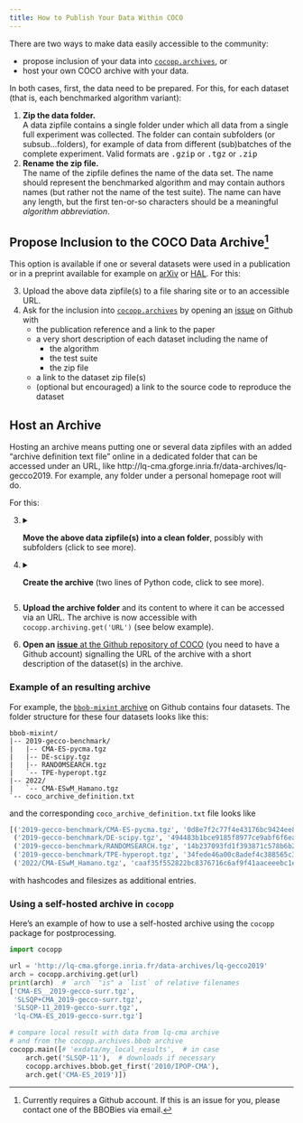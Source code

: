 ```yaml
---
title: How to Publish Your Data Within COCO
---
```


There are two ways to make data easily accessible to the community:

- propose inclusion of your data into [`cocopp.archives`](https://numbbo.github.io/data-archive), or
- host your own COCO archive with your data.

In both cases, first, the data need to be prepared. For this, for each
dataset (that is, each benchmarked algorithm variant):

1. **Zip the data folder.**  
   A data zipfile contains a single folder under which all data from a
   single full experiment was collected. The folder can contain subfolders
   (or subsub...folders), for example of data from different (sub)batches of
   the complete experiment. Valid formats are
   <tt>.gzip</tt> or <tt>.tgz</tt> or <tt>.zip</tt>
1. **Rename the zip file.**  
   The name of the zipfile defines the name of the data set.
   The name should represent the benchmarked algorithm and may contain
   authors names (but rather not the name of the test suite).
   The name can have any length, but the first ten-or-so characters should
   be a meaningful *algorithm abbreviation*.

## Propose Inclusion to the COCO Data Archive[^1]

[^1]: Currently requires a Github account. If this is an issue for you, please contact one of the BBOBies via email.

This option is available if one or several datasets were used in a publication or in a preprint available for example on [arXiv](https://arxiv.org) or [HAL](https://hal.archives-ouvertes.fr).
For this:

3. Upload the above data zipfile(s) to a file sharing site or to an accessible URL.
3. Ask for the inclusion into [`cocopp.archives`](https://numbbo.github.io/data-archive) by opening an [issue][gh-issue] on Github with 
   - the publication reference and a link to the paper
   - a very short description of each dataset including the name of
     - the algorithm
     - the test suite
     - the zip file
   - a link to the dataset zip file(s)
   - (optional but encouraged) a link to the source code to reproduce the dataset

[gh-issue]: https://github.com/numbbo/coco/issues/new/choose

## Host an Archive

Hosting an archive means putting one or several data zipfiles with an added
"archive definition text file" online in a dedicated folder that can be
accessed under an URL, like http://lq-cma.gforge.inria.fr/data-archives/lq-gecco2019.
For example, any folder under a personal homepage root will do.

For this:

  3. <details><summary><b>Move the above data zipfile(s) into a clean folder</b>,
     possibly with subfolders (click to see more).</summary>
     The folder name is only used as part of the URL and can be changed after
     creating the archive. If desired, subfolders can be created that become part
     of the names of the datasets under this subfolder. These can not be changed
     without repeating the following creation procedure:</details>

  1. <details><summary><b>Create the archive</b>
     (two lines of Python code, click to see more).</summary>
     Assume the data zipfiles are in the folder <tt>elisa_2020</tt> or its
     subfolders and <tt>cocopp</tt> is installed (<tt>pip install cocopp</tt>).
     In a Python shell, it suffices to type:

     ```python
     import cocopp
     cocopp.archiving.create('elisa_2020')
     ```

     thereby "creating" the archive locally by adding an archive
     definition file to the folder <tt>elisa_2020</tt>.
     Archives can contain other archives as subfolders or,
     the other way around, additional subarchives can be
     created in any archive subfolder. This is how
     https://numbbo.github.io/data-archive/ is organized.
     <details><summary>Alternative code (from a system shell, click to expand)</summary>
     <tt>python -c "import cocopp; cocopp.archiving.create('elisa_2020')"</tt>
     </details>
     </details>

  1. **Upload the archive folder** and its content to where it can be accessed
     via an URL. The archive is now accessible with `cocopp.archiving.get('URL')`
     (see below example).

  1. **Open an** [**issue** at the Github repository of COCO](https://github.com/numbbo/coco/issues)
     (you need to have a Github account) signalling the URL of the archive with
     a short description of the dataset(s) in the archive.

### Example of an resulting archive

For example, the [`bbob-mixint` archive][gh-mixint] on Github contains four datasets.
The folder structure for these four datasets looks like this:

```
bbob-mixint/
|-- 2019-gecco-benchmark/
|   |-- CMA-ES-pycma.tgz
|   |-- DE-scipy.tgz
|   |-- RANDOMSEARCH.tgz
|   `-- TPE-hyperopt.tgz
|-- 2022/
|   `-- CMA-ESwM_Hamano.tgz
`-- coco_archive_definition.txt
```

and the corresponding `coco_archive_definition.txt` file looks like

```python
[('2019-gecco-benchmark/CMA-ES-pycma.tgz', '0d8e7f2c77f4e43176bc9424ee8f9a0bfe8e7f66fabc95b15ea7a56ad8b1d667', 38514), 
 ('2019-gecco-benchmark/DE-scipy.tgz', '494483b1bce9185f8977ce9abf6f6eac3a660efd6fa09321e305dfb79296cd18', 35401), 
 ('2019-gecco-benchmark/RANDOMSEARCH.tgz', '14b237093fd1f393871c578b6b28b6f9a6c3d8dc8921e3bdb024b3cc7cdd287d', 26006), 
 ('2019-gecco-benchmark/TPE-hyperopt.tgz', '34fede46a00c8adef4c388565c3b759c07a7d7d83366e115632b407764e64bf6', 19633), 
 ('2022/CMA-ESwM_Hamano.tgz', 'caaf35f552822bc8376716c6af9f41aaceeebc1e63fece386fa12929c53338ca', 16406)]
```
with hashcodes and filesizes as additional entries.

[gh-mixint]: https://github.com/numbbo/data-archive/tree/gh-pages/data-archive/bbob-mixint

### Using a self-hosted archive in `cocopp`

Here's an example of how to use a self-hosted archive using the `cocopp` package for postprocessing.

```python
import cocopp

url = 'http://lq-cma.gforge.inria.fr/data-archives/lq-gecco2019'
arch = cocopp.archiving.get(url)
print(arch)  # `arch` "is" a `list` of relative filenames
['CMA-ES__2019-gecco-surr.tgz',
 'SLSQP+CMA_2019-gecco-surr.tgz',
 'SLSQP-11_2019-gecco-surr.tgz',
 'lq-CMA-ES_2019-gecco-surr.tgz']

# compare local result with data from lq-cma archive
# and from the cocopp.archives.bbob archive
cocopp.main([# 'exdata/my_local_results',  # in case
    arch.get('SLSQP-11'),  # downloads if necessary
    cocopp.archives.bbob.get_first('2010/IPOP-CMA'),
    arch.get('CMA-ES_2019')])
```
